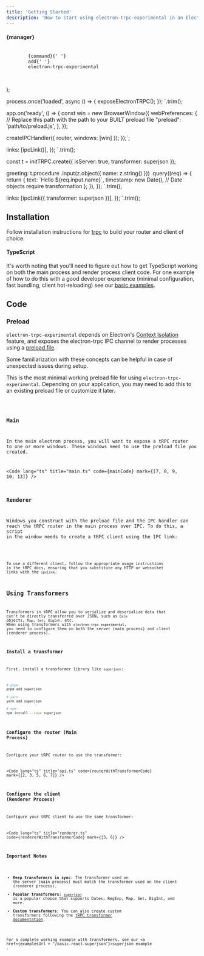 ```yaml
---
title: 'Getting Started'
description: 'How to start using electron-trpc-experimental in an Electron app.'
---
```



  <div className="not-content">
    <h4>{manager}</h4>
    <pre
      className="astro-code github-dark"
      style={{
        backgroundColor: '#24292e',
        color: '#e1e4e8',
        overflowX: 'auto',
        padding: '1rem',
        borderRadius: '0.375rem',
      }}
    >
      <code>
        <span style={{ color: '#79b8ff' }}>{command}</span>{' '}
        <span style={{ color: '#9ecbff' }}>add</span>{' '}
        <span style={{ color: '#9ecbff' }}>electron-trpc-experimental</span>
      </code>
    </pre>
  </div>
);



process.once('loaded', async () => {
exposeElectronTRPC();
});
`.trim();


app.on('ready', () => {
const win = new BrowserWindow({
webPreferences: {
// Replace this path with the path to your BUILT preload file
"preload": 'path/to/preload.js',
},
});

createIPCHandler({ router, windows: [win] });
});`;


  links: [ipcLink()],
});
`.trim();


const t = initTRPC.create({
isServer: true,
transformer: superjson
});

  greeting: t.procedure
    .input(z.object({ name: z.string() }))
    .query((req) => {
      return {
        text: \`Hello \${req.input.name}\`,
        timestamp: new Date(), // Date objects require transformation
      };
    }),
});
`.trim();


  links: [ipcLink({ transformer: superjson })],
});
`.trim();

## Installation

Follow installation instructions for [trpc](https://trpc.io/docs/quickstart#installation) to build your router and client of choice.

<InstallCommand manager="pnpm" command="pnpm" />

<InstallCommand manager="yarn" command="yarn" />

<InstallCommand manager="npm" command="npm install --save" />

#### TypeScript

It's worth noting that you'll need to figure out how to get TypeScript working on both the main process and render process client code. For one example of how to do this with a good developer experience (minimal configuration, fast bundling, client hot-reloading) see our <a href={examplesUrl}>basic examples</a>.

## Code

### Preload

`electron-trpc-experimental` depends on Electron's [Context Isolation](https://www.electronjs.org/docs/latest/tutorial/context-isolation) feature, and exposes the electron-trpc IPC channel to render processes using a [preload file](https://www.electronjs.org/docs/latest/tutorial/process-model#preload-scripts).

Some familiarization with these concepts can be helpful in case of unexpected issues during setup.

This is the most minimal working preload file for using `electron-trpc-experimental`. Depending on your application, you may need to add this to an existing preload file or customize it later.

<Code lang="ts" title="preload.ts" code={preloadCode} />

### Main

In the main electron process, you will want to expose a tRPC router to one or more windows. These windows need to use the preload file you created.

<Code lang="ts" title="main.ts" code={mainCode} mark={[7, 8, 9, 10, 13]} />

### Renderer

Windows you construct with the preload file and the IPC handler can reach the tRPC router in the main process over IPC. To do this, a script in the window needs to create a tRPC client using the IPC link:

<Code lang="ts" title="renderer.ts" code={rendererCode} />

To use a different client, follow the appropriate usage instructions in the tRPC docs, ensuring that you substitute any HTTP or websocket links with the `ipcLink`.

## Using Transformers

Transformers in tRPC allow you to serialize and deserialize data that can't be directly transferred over JSON, such as `Date` objects, `Map`, `Set`, `BigInt`, etc. When using transformers with `electron-trpc-experimental`, you need to configure them on both the server (main process) and client (renderer process).

### Install a transformer

First, install a transformer library like `superjson`:

```bash
# pnpm
pnpm add superjson

# yarn
yarn add superjson

# npm
npm install --save superjson
```

### Configure the router (Main Process)

Configure your tRPC router to use the transformer:

<Code lang="ts" title="api.ts" code={routerWithTransformerCode} mark={[2, 3, 5, 6, 7]} />

### Configure the client (Renderer Process)

Configure your tRPC client to use the same transformer:

<Code lang="ts" title="renderer.ts" code={rendererWithTransformerCode} mark={[3, 6]} />

### Important Notes

- **Keep transformers in sync**: The transformer used on the server (main process) must match the transformer used on the client (renderer process).
- **Popular transformers**: [`superjson`](https://github.com/blitz-js/superjson) is a popular choice that supports Dates, RegExp, Map, Set, BigInt, and more.
- **Custom transformers**: You can also create custom transformers following the [tRPC transformer documentation](https://trpc.io/docs/data-transformers).

For a complete working example with transformers, see our <a href={examplesUrl + "/basic-react-superjson"}>superjson example</a> .
